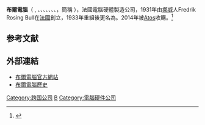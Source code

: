 {{Infobox company
| name              = 布爾電腦<br />BULL (S.A.) Informatique
| logo              = Bull (Computerhersteller) Logo.svg
| type              = [[Société_par_actions_simplifiée|SAS]]
| traded_as         = {{Euronext|BULL}}
| genre             =  
| foundation        = 1931年
| location_city     = [[Les_Clayes-sous-Bois|Les Clayes-sous-Bois]]
| location_country  = 法國
| location          =  
| locations         =  
| area_served       = 世界
| key_people        =  
| industry          = [[電腦硬體|電腦硬體]]<br />[[電腦軟體|電腦軟體]]<br />IT咨詢和服務
| products          =  
| services          =  
| revenue           =  
| operating_income  =  
| net_income        =  
| assets            =  
| equity            =  
| owner             =  
| num_employees     =  
| parent            = [[Atos|Atos]]
| divisions         = 
| subsid            =  
| homepage          = [http://www.bull.com Bull.com]
| footnotes         =  
| intl              = yes
}}

'''布爾電腦'''（{{euronext|BULL}} , {{lang-fr|Compagnie des Machines Bull}}、{{lang|en|Groupe Bull}}、{{lang-en|Bull SAS}}、{{lang|en|Bull Computer}}、{{lang|en|Bull General Electric}}、{{lang|en|Honeywell Bull}}、{{lang|en|CII Honeywell Bull}}、{{lang|en|Bull HN}}，簡稱 {{lang|en|'''Bull'''}}），法國電腦硬體製造公司，1931年由[[挪威|挪威]]人Fredrik Rosing Bull在[[法國|法國]]創立，1933年重組後更名為{{lang|fr|'''Compagnie des Machines Bull'''}}。2014年被[[Atos|Atos]]收購。<ref>{{cite web
|url = http://www.telecompaper.com/news/atos-to-launch-buyout-of-last-5-of-bull-shares-bonds--1040595
|title = Atos to launch buyout of last 5% of Bull shares, bonds
|accessdate = 2014-10-11
|archive-date = 2015-09-24
|archive-url = https://web.archive.org/web/20150924114215/http://www.telecompaper.com/news/atos-to-launch-buyout-of-last-5-of-bull-shares-bonds--1040595
|dead-url = no
}}</ref>

==参考文献==
{{reflist}}
==外部連結==
*[http://www.bull.com/ 布爾電腦官方網站] {{Wayback|url=http://www.bull.com/ |date=20170628060805 }}
*[https://web.archive.org/web/20110715184244/http://riemarfamily.com/BullHistory/history.html 布爾電腦歷史]

{{CAC Small 90}}
{{DEFAULTSORT:Bull}}
[[Category:跨国公司|Category:跨国公司]]
[[Category:法國電子公司|B]]
[[Category:電腦硬件公司|Category:電腦硬件公司]]